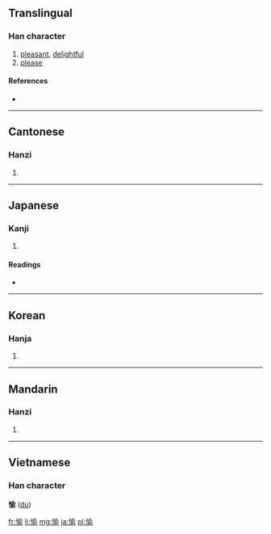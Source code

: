 ==Translingual==

===Han character===
{{Han char|rn=61|rad=心|as=09|sn=12|four=9802<sub>1</sub>|canj=心人一弓 (POMN)|ids=⿰[[忄]][[俞]]}}

# [[pleasant]], [[delightful]]
# [[please]]

====References====
* {{Han ref|kx=0394.040|dkj=10905|dj=0730.150|hdz=42330.010|uh=6109|ud=24841|bh=B472|bd=46194}}

----

==Cantonese==

===Hanzi===
{{yue-hanzi|jyut=|y=yu4}}

# {{defn|Cantonese|sort=心09}}

----

==Japanese==

===Kanji===
{{ja-kanji|grade=c|rs=心09}}

# {{defn|Japanese|sort=心09}}

====Readings====
* {{ja-readings|on=[[ゆ]] (yu), [[とう]] (tō)|kun=[[たのしむ]] (tanoshimu), [[たのしい]] (tanoshii)}}

----

==Korean==

===Hanja===
{{ko-hanja|hangeul=유|eumhun=|rv=yu|mr=yu|y=yu}}

# {{defn|Korean|sort=心09}}

----

==Mandarin==

===Hanzi===
{{cmn-hanzi|pin=[[yú]] ([[yu2]])|wg=yü<sup>2</sup>}}
#{{defn|Mandarin|sort=心09}}

----

==Vietnamese==
===Han character===
'''愉''' ([[du]])

[[fr:愉]]
[[li:愉]]
[[mg:愉]]
[[ja:愉]]
[[pl:愉]]